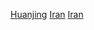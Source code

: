 {{Commonscat|Nature of Iran}}

[[Category:伊朗|Huanjing]]
[[Category:西亞環境|Iran]]
[[Category:亞洲各國環境|Iran]]